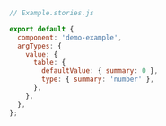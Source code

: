 ```js
// Example.stories.js

export default {
  component: 'demo-example',
  argTypes: {
    value: {
      table: {
        defaultValue: { summary: 0 },
        type: { summary: 'number' },
      },
    },
  },
};
```
